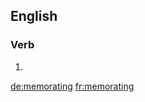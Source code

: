 ==English==

===Verb===
{{head|en}}

# {{present participle of|memorate|lang=en}}

[[de:memorating]]
[[fr:memorating]]